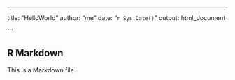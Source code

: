 ---
title: "HelloWorld"
author: "me"
date: "`r Sys.Date()`"
output: html_document

```

## R Markdown

This is a  Markdown file. 